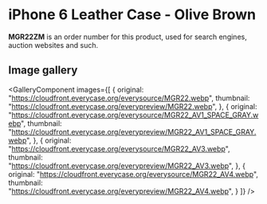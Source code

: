 
# iPhone 6 Leather Case - Olive Brown

<Callout type='info' emoji='👉🏻'>**MGR22ZM** is an order number for this product, used for search engines, auction websites and such.</Callout>

## Image gallery

<GalleryComponent
    images={[
      {
        original: "https://cloudfront.everycase.org/everysource/MGR22.webp",
        thumbnail: "https://cloudfront.everycase.org/everypreview/MGR22.webp",
      },
      {
        original: "https://cloudfront.everycase.org/everysource/MGR22_AV1_SPACE_GRAY.webp",
        thumbnail: "https://cloudfront.everycase.org/everypreview/MGR22_AV1_SPACE_GRAY.webp",
      },
      {
        original: "https://cloudfront.everycase.org/everysource/MGR22_AV3.webp",
        thumbnail: "https://cloudfront.everycase.org/everypreview/MGR22_AV3.webp",
      },
      {
        original: "https://cloudfront.everycase.org/everysource/MGR22_AV4.webp",
        thumbnail: "https://cloudfront.everycase.org/everypreview/MGR22_AV4.webp",
      }
    ]}
  />

